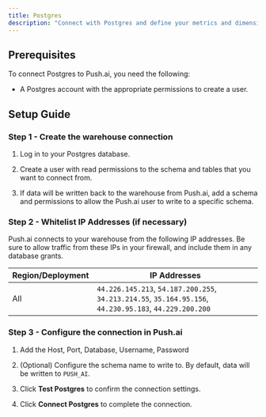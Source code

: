 ```yaml
---
title: Postgres
description: "Connect with Postgres and define your metrics and dimensions in Push.ai."
---
```


## Prerequisites

To connect Postgres to Push.ai, you need the following:

- A Postgres account with the appropriate permissions to create a user.

## Setup Guide

### Step 1 - Create the warehouse connection

1. Log in to your Postgres database.

2. Create a user with read permissions to the schema and tables that you want to connect from.

3. If data will be written back to the warehouse from Push.ai, add a schema and permissions to allow the Push.ai user to write to a specific schema.

### Step 2 - Whitelist IP Addresses (if necessary)

Push.ai connects to your warehouse from the following IP addresses. Be sure to allow traffic from these IPs in your firewall, and include them in any database grants.

| Region/Deployment | IP Addresses                                                                                            |
| ----------------- | ------------------------------------------------------------------------------------------------------- |
| All               | `44.226.145.213`, `54.187.200.255`, `34.213.214.55`, `35.164.95.156`, `44.230.95.183`, `44.229.200.200` |

### Step 3 - Configure the connection in Push.ai

1. Add the Host, Port, Database, Username, Password

2. (Optional) Configure the schema name to write to. By default, data will be written to `PUSH_AI`.

3. Click **Test Postgres** to confirm the connection settings.

4. Click **Connect Postgres** to complete the connection.
